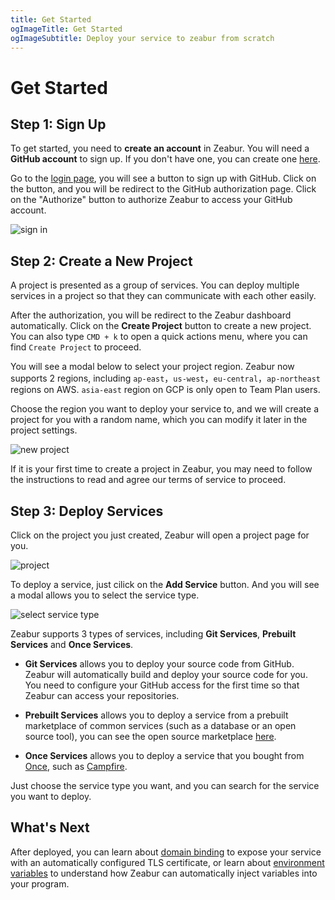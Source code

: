 ```yaml
---
title: Get Started
ogImageTitle: Get Started
ogImageSubtitle: Deploy your service to zeabur from scratch
---
```



# Get Started

## Step 1: Sign Up

To get started, you need to **create an account** in Zeabur.
You will need a **GitHub account** to sign up. If you don't have one, you can create one [here](https://github.com/join).

Go to the [login page](https://dash.zeabur.com/login), you will see a button to sign up with GitHub.
Click on the button, and you will be redirect to the GitHub authorization page. Click on the "Authorize" button to authorize Zeabur to access your GitHub account.

![sign in](/start/sign-in.png)

## Step 2: Create a New Project

A project is presented as a group of services. You can deploy multiple services in a project so that they can communicate with each other easily.

After the authorization, you will be redirect to the Zeabur dashboard automatically.
Click on the **Create Project** button to create a new project. You can also type `CMD + k` to open a quick actions menu, where you can find `Create Project` to proceed.

You will see a modal below to select your project region. Zeabur now supports 2 regions, including `ap-east`，`us-west`，`eu-central`，`ap-northeast` regions on AWS. `asia-east` region on GCP is only open to Team Plan users.

Choose the region you want to deploy your service to, and we will create a project for you with a random name, which you can modify it later in the project settings.

![new project](/start/create-project.png)

<Callout>
  If it is your first time to create a project in Zeabur, you may need to follow
  the instructions to read and agree our terms of service to proceed.
</Callout>

## Step 3: Deploy Services

Click on the project you just created, Zeabur will open a project page for you.

![project](/start/project.png)

To deploy a service, just cilick on the **Add Service** button. And you will see a modal allows you to select the service type.

![select service type](/start/select-service-type.png)

Zeabur supports 3 types of services, including **Git Services**, **Prebuilt Services** and **Once Services**.

- **Git Services** allows you to deploy your source code from GitHub. Zeabur will automatically build and deploy your source code for you.
  You need to configure your GitHub access for the first time so that Zeabur can access your repositories.

- **Prebuilt Services** allows you to deploy a service from a prebuilt marketplace of common services (such as a database or an open source tool), you can see the open source marketplace [here](https://github.com/zeabur/zeabur/tree/main/prebuilts).

- **Once Services** allows you to deploy a service that you bought from [Once](https://once.com), such as [Campfire](https://once.com/campfire).

Just choose the service type you want, and you can search for the service you want to deploy.

## What's Next

After deployed, you can learn about [domain binding](/en-US/deploy/domain-binding) to expose your service with an automatically configured TLS certificate, or learn about [environment variables](/en-US/deploy/variables) to understand how Zeabur can automatically inject variables into your program.
